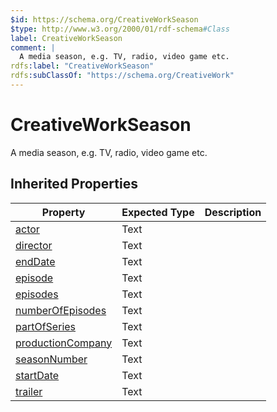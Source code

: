 ```yaml
---
$id: https://schema.org/CreativeWorkSeason
$type: http://www.w3.org/2000/01/rdf-schema#Class
label: CreativeWorkSeason
comment: |
  A media season, e.g. TV, radio, video game etc.
rdfs:label: "CreativeWorkSeason"
rdfs:subClassOf: "https://schema.org/CreativeWork"
---
```


# CreativeWorkSeason

A media season, e.g. TV, radio, video game etc.

## Inherited Properties

| Property | Expected Type | Description |
| --- | --- | --- |
| [actor](https://schema.org/actor) | Text |  |
| [director](https://schema.org/director) | Text |  |
| [endDate](https://schema.org/endDate) | Text |  |
| [episode](https://schema.org/episode) | Text |  |
| [episodes](https://schema.org/episodes) | Text |  |
| [numberOfEpisodes](https://schema.org/numberOfEpisodes) | Text |  |
| [partOfSeries](https://schema.org/partOfSeries) | Text |  |
| [productionCompany](https://schema.org/productionCompany) | Text |  |
| [seasonNumber](https://schema.org/seasonNumber) | Text |  |
| [startDate](https://schema.org/startDate) | Text |  |
| [trailer](https://schema.org/trailer) | Text |  |
